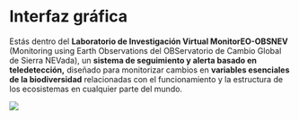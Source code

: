 # Interfaz gráfica {#interfaz}

Estás dentro del **Laboratorio de Investigación Virtual MonitorEO-OBSNEV** (Monitoring using Earth Observations del OBServatorio de Cambio Global de Sierra NEVada), un **sistema de seguimiento y alerta basado en teledetección,** diseñado para monitorizar cambios en **variables esenciales de la biodiversidad** relacionadas con el funcionamiento y la estructura de los ecosistemas en cualquier parte del mundo.

![](assets/interface.png)

